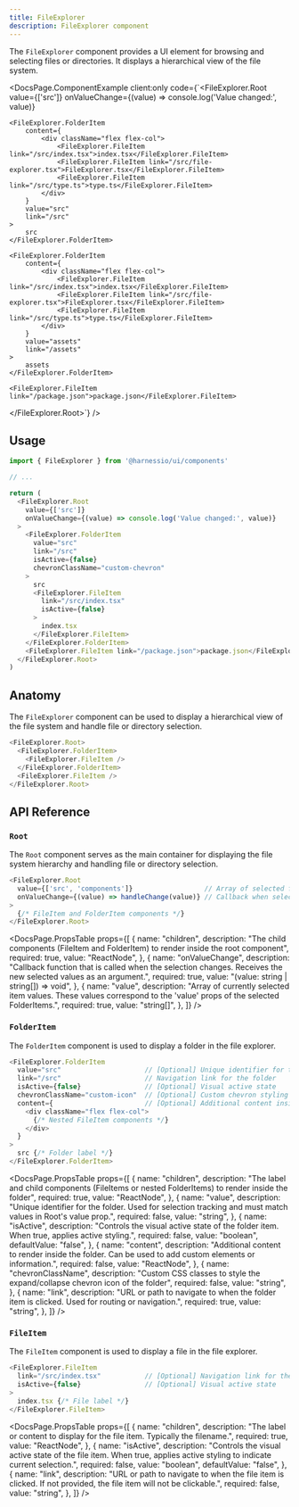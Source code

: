 ```yaml
---
title: FileExplorer
description: FileExplorer component
---
```


The `FileExplorer` component provides a UI element for browsing and selecting files or directories. It displays a hierarchical view of the file system.


<DocsPage.ComponentExample
  client:only
  code={`<FileExplorer.Root
    value={['src']}
    onValueChange={(value) => console.log('Value changed:', value)}
>
    <FileExplorer.FolderItem
        content={
            <div className="flex flex-col">
                <FileExplorer.FileItem link="/src/index.tsx">index.tsx</FileExplorer.FileItem>
                <FileExplorer.FileItem link="/src/file-explorer.tsx">FileExplorer.tsx</FileExplorer.FileItem>
                <FileExplorer.FileItem link="/src/type.ts">type.ts</FileExplorer.FileItem>
            </div>
        }
        value="src"
        link="/src"
    >
        src
    </FileExplorer.FolderItem>

    <FileExplorer.FolderItem
        content={
            <div className="flex flex-col">
                <FileExplorer.FileItem link="/src/index.tsx">index.tsx</FileExplorer.FileItem>
                <FileExplorer.FileItem link="/src/file-explorer.tsx">FileExplorer.tsx</FileExplorer.FileItem>
                <FileExplorer.FileItem link="/src/type.ts">type.ts</FileExplorer.FileItem>
            </div>
        }
        value="assets"
        link="/assets"
    >
        assets
    </FileExplorer.FolderItem>

    <FileExplorer.FileItem link="/package.json">package.json</FileExplorer.FileItem>

</FileExplorer.Root>`}
/>

## Usage

```typescript jsx
import { FileExplorer } from '@harnessio/ui/components'

// ...

return (
  <FileExplorer.Root
    value={['src']}
    onValueChange={(value) => console.log('Value changed:', value)}
  >
    <FileExplorer.FolderItem
      value="src"
      link="/src"
      isActive={false}
      chevronClassName="custom-chevron"
    >
      src
      <FileExplorer.FileItem
        link="/src/index.tsx"
        isActive={false}
      >
        index.tsx
      </FileExplorer.FileItem>
    </FileExplorer.FolderItem>
    <FileExplorer.FileItem link="/package.json">package.json</FileExplorer.FileItem>
  </FileExplorer.Root>
)
```

## Anatomy

The `FileExplorer` component can be used to display a hierarchical view of the file system and handle file or directory selection.

```typescript jsx
<FileExplorer.Root>
  <FileExplorer.FolderItem>
    <FileExplorer.FileItem />
  </FileExplorer.FolderItem>
  <FileExplorer.FileItem />
</FileExplorer.Root>
```

## API Reference

### `Root`

The `Root` component serves as the main container for displaying the file system hierarchy and handling file or directory selection.

```typescript jsx
<FileExplorer.Root
  value={['src', 'components']}                  // Array of selected folder values
  onValueChange={(value) => handleChange(value)} // Callback when selection changes
>
  {/* FileItem and FolderItem components */}
</FileExplorer.Root>
```

<DocsPage.PropsTable
  props={[
    {
      name: "children",
      description:
        "The child components (FileItem and FolderItem) to render inside the root component",
      required: true,
      value: "ReactNode",
    },
    {
      name: "onValueChange",
      description:
        "Callback function that is called when the selection changes. Receives the new selected values as an argument.",
      required: true,
      value: "(value: string | string[]) => void",
    },
    {
      name: "value",
      description:
        "Array of currently selected item values. These values correspond to the 'value' props of the selected FolderItems.",
      required: true,
      value: "string[]",
    },
  ]}
/>

### `FolderItem`

The `FolderItem` component is used to display a folder in the file explorer.

```typescript jsx
<FileExplorer.FolderItem
  value="src"                     // [Optional] Unique identifier for the folder
  link="/src"                     // Navigation link for the folder
  isActive={false}                // [Optional] Visual active state
  chevronClassName="custom-icon"  // [Optional] Custom chevron styling
  content={                       // [Optional] Additional content inside folder
    <div className="flex flex-col">
      {/* Nested FileItem components */}
    </div>
  }
>
  src {/* Folder label */}
</FileExplorer.FolderItem>
```

<DocsPage.PropsTable
  props={[
    {
      name: "children",
      description:
        "The label and child components (FileItems or nested FolderItems) to render inside the folder",
      required: true,
      value: "ReactNode",
    },
    {
      name: "value",
      description:
        "Unique identifier for the folder. Used for selection tracking and must match values in Root's value prop.",
      required: false,
      value: "string",
    },
    {
      name: "isActive",
      description:
        "Controls the visual active state of the folder item. When true, applies active styling.",
      required: false,
      value: "boolean",
      defaultValue: "false",
    },
    {
      name: "content",
      description:
        "Additional content to render inside the folder. Can be used to add custom elements or information.",
      required: false,
      value: "ReactNode",
    },
    {
      name: "chevronClassName",
      description:
        "Custom CSS classes to style the expand/collapse chevron icon of the folder",
      required: false,
      value: "string",
    },
    {
      name: "link",
      description:
        "URL or path to navigate to when the folder item is clicked. Used for routing or navigation.",
      required: true,
      value: "string",
    },
  ]}
/>

### `FileItem`

The `FileItem` component is used to display a file in the file explorer.

```typescript jsx
<FileExplorer.FileItem
  link="/src/index.tsx"           // [Optional] Navigation link for the file
  isActive={false}                // [Optional] Visual active state
>
  index.tsx {/* File label */}
</FileExplorer.FileItem>
```

<DocsPage.PropsTable
  props={[
    {
      name: "children",
      description:
        "The label or content to display for the file item. Typically the filename.",
      required: true,
      value: "ReactNode",
    },
    {
      name: "isActive",
      description:
        "Controls the visual active state of the file item. When true, applies active styling to indicate current selection.",
      required: false,
      value: "boolean",
      defaultValue: "false",
    },
    {
      name: "link",
      description:
        "URL or path to navigate to when the file item is clicked. If not provided, the file item will not be clickable.",
      required: false,
      value: "string",
    },
  ]}
/>
